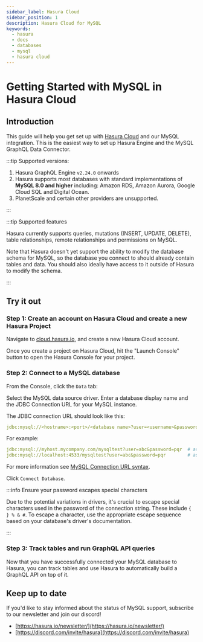 ```yaml
---
sidebar_label: Hasura Cloud
sidebar_position: 1
description: Hasura Cloud for MySQL
keywords:
  - hasura
  - docs
  - databases
  - mysql
  - hasura cloud
---
```



# Getting Started with MySQL in Hasura Cloud

<div className="badge-container">
  <ProductBadge free standard pro ee />
</div>

## Introduction

This guide will help you get set up with [Hasura Cloud](/hasura-cloud/overview.mdx) and our MySQL integration. This is
the easiest way to set up Hasura Engine and the MySQL GraphQL Data Connector.

:::tip Supported versions:

1.  Hasura GraphQL Engine `v2.24.0` onwards
2.  Hasura supports most databases with standard implementations of **MySQL 8.0 and higher** including: Amazon RDS,
    Amazon Aurora, Google Cloud SQL and Digital Ocean.
3.  PlanetScale and certain other providers are unsupported.

:::

:::tip Supported features

Hasura currently supports queries, mutations (INSERT, UPDATE, DELETE), table relationships, remote relationships and
permissions on MySQL.

Note that Hasura doesn't yet support the ability to modify the database schema for MySQL, so the database you connect to
should already contain tables and data. You should also ideally have access to it outside of Hasura to modify the
schema.

:::

## Try it out

### Step 1: Create an account on Hasura Cloud and create a new Hasura Project

Navigate to
[cloud.hasura.io](https://cloud.hasura.io/signup/?pg=docs&plcmt=body&cta=navigate-to-cloud-hasura-io&tech=default&skip_onboarding=true),
and create a new Hasura Cloud account.

Once you create a project on Hasura Cloud, hit the "Launch Console" button to open the Hasura Console for your project.

<Thumbnail
  src="/img/databases/data-connector/create-project.png"
  alt="Connect new or existing database"
  width="1000px"
/>

### Step 2: Connect to a MySQL database

From the Console, click the `Data` tab:

<Thumbnail src="/img/getting-started/connect-db-console.png" alt="Connect database" width="1000px" />

Select the MySQL data source driver. Enter a database display name and the JDBC Connection URL for your MySQL instance.

The JDBC connection URL should look like this:

```yaml {4-6}
jdbc:mysql://<hostname>:<port>/<database name>?user=<username>&password=<password>
```

For example:

```yaml {4-6}
jdbc:mysql://myhost.mycompany.com/mysqltest?user=abc&password=pqr  # assuming the default port 3306
jdbc:mysql://localhost:4533/mysqltest?user=abc&password=pqr        # assuming MySQL is running on port 4533

```

For more information see
[MySQL Connection URL syntax](https://dev.mysql.com/doc/connector-j/8.0/en/connector-j-reference-jdbc-url-format.html).

Click `Connect Database`.

:::info Ensure your password escapes special characters

Due to the potential variations in drivers, it's crucial to escape special characters used in the password of the
connection string. These include `{ } % & #`. To escape a character, use the appropriate escape sequence based on your
database's driver's documentation.

:::

### Step 3: Track tables and run GraphQL API queries

Now that you have successfully connected your MySQL database to Hasura, you can track tables and use Hasura to
automatically build a GraphQL API on top of it.

## Keep up to date

If you'd like to stay informed about the status of MySQL support, subscribe to our newsletter and join our discord!

- [https://hasura.io/newsletter/](https://hasura.io/newsletter/)
- [https://discord.com/invite/hasura](https://discord.com/invite/hasura)
